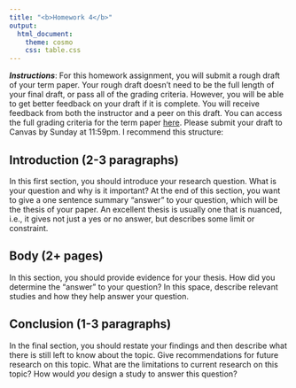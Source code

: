 ```yaml
---
title: "<b>Homework 4</b>"
output:
  html_document:
    theme: cosmo
    css: table.css
---
```


***Instructions***: For this homework assignment, you will submit a rough draft of your term paper. Your rough draft doesn't need to be the full length of your final draft, or pass all of the grading criteria. However, you will be able to get better feedback on your draft if it is complete. You will receive feedback from both the instructor and a peer on this draft. You can access the full grading criteria for the term paper [here](extra/final.html). Please submit your draft to Canvas by Sunday at 11:59pm. I recommend this structure:

## Introduction (2-3 paragraphs)

In this first section, you should introduce your research question. What is your question and why is it important? At the end of this section, you want to give a one sentence summary "answer" to your question, which will be the thesis of your paper. An excellent thesis is usually one that is nuanced, i.e., it gives not just a yes or no answer, but describes some limit or constraint. 

## Body (2+ pages)

In this section, you should provide evidence for your thesis. How did you determine the "answer" to your question? In this space, describe relevant studies and how they help answer your question.

## Conclusion (1-3 paragraphs)

In the final section, you should restate your findings and then describe what there is still left to know about the topic. Give recommendations for future research on this topic. What are the limitations to current research on this topic? How would *you* design a study to answer this question?
